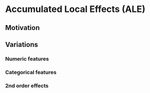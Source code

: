 # Accumulated Local Effects (ALE) 

## Motivation

## Variations

### Numeric features

### Categorical features

### 2nd order effects

